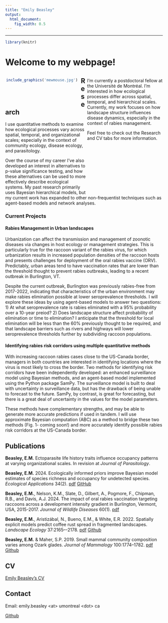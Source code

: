 ```yaml
---
title: "Emily Beasley"
output:
  html_document:
    fig_width: 0.5
---
```


----

```r
library(knitr)
```

# Welcome to my webpage! 
<style>
.column-left{
  float: left;
  width: 48%;
  text-align: center;
}
.column-right{
  float: right;
  width: 48%;
  text-align: left;
}
</style>

<div class = "column-left">
```r
include_graphics('mewmouse.jpg') 
```
<br>
<br>
<br>
</div>

<div class = "column-right">
I’m currently a postdoctoral fellow at the Universit&#233; de Montr&#233;al. I’m interested in how ecological processes differ across spatial, temporal, and hierarchical scales. Currently, my work focuses on how landscape structure influences disease dynamics, especially in the context of rabies management. 
  
Feel free to check out the Research and CV tabs for more information.
<br>
<br>
<br>
<br>
<br>
<br>
<br>
<br>
<br>
<br>
</div>  
  
  
  
## Research  

I use quantitative methods to examine how ecological processes vary across spatial, temporal, and organizational scales; especially in the context of community ecology, disease ecology, and parasitology. 

Over the course of my career I've also developed an interest in alternatives to p-value significance testing, and how these alternatives can be used to more effectively describe ecological systems. My past research primarily uses Bayesian hierarchical models, but my current work has expanded to other non-frequentist techniques such as agent-based models and network analyses. 

### Current Projects

#### Rabies Management in Urban landscapes

Urbanization can affect the transmission and management of zoonotic diseases via changes in host ecology or management strategies. This is particularly true for the raccoon variant of the rabies virus, for which urbanization results in increased population densities of the raccoon hosts and presents challenges for deployment of the oral rabies vaccine (ORV). Predictably, urban areas tend to have vaccination rates that are lower than the threshold thought to prevent rabies outbreaks, leading to a recent outbreak in Burlington, VT.

Despite the current outbreak, Burlington was previously rabies-free from 2017-2022, indicating that characteristics of the urban environment may make rabies elimination possible at lower seroprevalence thresholds. I will explore these ideas by using agent-based models to answer two questions: 1) At what seroprevalence rate is rabies eliminated with a 95% probability over a 10-year preiod? 2) Does landscape structure affect probability of elimination or time to elimination? I anticipate that the threshold for local elimination will be less than the 60% previously thought to be required, and that landscape barriers such as rivers and highways will lower seroprevalence thresholds further by subdividing raccoon populations.

#### Identifying rabies risk corridors using multiple quantitative methods

With increasing raccoon rabies cases close to the US-Canada border, managers in both countries are interested in identifying locations where the virus is most likely to cross the border. Two methods for identifying risk corridors have been independently developed: an enhanced surveillance model using Bayesian methods, and an agent-based model implemented using the Python package SamPy. The surveillance model is built to deal with uncertainty in surveillance data, but has the drawback of being unable to forecast to the future. SamPy, by contrast, is great for forecasting, but there is a great deal of uncertainty in the values for the model parameters.

These methods have complementary strengths, and may be able to generate more accurate predictions if used in tandem. I will use approximate Bayesian computation (ABC) as a method to bridge these two methods (Fig. 1- coming soon!) and more accurately identify possible rabies risk corridors at the US-Canada border.
  
## Publications  

**Beasley, E.M.** Ectoparasite life history traits influence occupancy patterns at varying organizational scales. In revision at *Journal of Parasitology*.  

**Beasley, E.M.** 2024. Ecologically informed priors improve Bayesian model estimates of species richness and occupancy for undetected species. *Ecological Applications* 34(2). [pdf](EAP2024_Beasley.pdf) [GitHub](https://github.com/Beasley015/Beasley2023_Ecologically_informed_priors_undetected_species)

**Beasley, E.M.**, Nelson, K.M., Slate, D., Gilbert, A., Pogmore, F., Chipman, R.B., and Davis, A.J. 2024. The impact of oral rabies vaccination targeting raccoons across a development intensity gradient in Burlington, Vermont, USA, 2015-2017. *Journal of Wildlife Diseases* 60(1). [pdf](Beasley_etal_2023_rabies.pdf)

**Beasley, E.M.**, Aristiz&#225;bal, N., Bueno, E.M., & White, E.R. 2022. Spatially explicit models predict coffee rust spread in fragmented landscapes. *Landscape Ecology* 37:2165–-2178. [pdf](Beasley_etal_2022_coffee_rust.pdf) [Github](https://github.com/Beasley015/QuestCoffeeRustLandscape)

**Beasley, E.M.** & Maher, S.P. 2019. Small mammal community composition varies among Ozark glades. *Journal of Mammalogy* 100:1774--1782. [pdf](BeasleyMaher2019.pdf) [Github](https://github.com/Beasley015/Beasley-Maher2019_Small_Mammal_Community_Ozark)
  
## CV

[Emily Beasley's CV](Beasley_CV.pdf)

## Contact

Email: emily.beasley \<at\> umontreal \<dot\> ca

[Github](https://github.com/beasley015)
